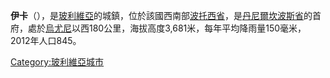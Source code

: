 '''伊卡'''（{{lang-es|Llica}}），是[[玻利維亞|玻利維亞]]的城鎮，位於該國西南部[[波托西省|波托西省]]，是[[丹尼爾坎波斯省|丹尼爾坎波斯省]]的首府，處於[[烏尤尼|烏尤尼]]以西180公里，海拔高度3,681米，每年平均降雨量150毫米，2012年人口845。

{{coord|19|51|S|68|15|W|display=title|region:BO_type:city_source:GNS-enwiki}}

{{Bolivia-geo-stub}}
[[Category:玻利維亞城市|Category:玻利維亞城市]]